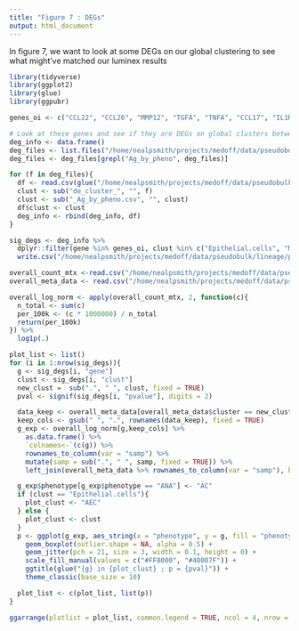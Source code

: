 ```yaml
---
title: "Figure 7 : DEGs"
output: html_document
---
```


In figure 7, we want to look at some DEGs on our global clustering to see what might've matched our luminex results

```r
library(tidyverse)
library(ggplot2)
library(glue)
library(ggpubr)

genes_oi <- c("CCL22", "CCL26", "MMP12", "TGFA", "TNFA", "CCL17", "IL1R2", "MMP9", "MMP13", "IL9", "LTA", "TNFSF14", "TNFSF10")

# Look at these genes and see if they are DEGs on global clusters between AA and AC at Ag
deg_info <- data.frame()
deg_files <- list.files("/home/nealpsmith/projects/medoff/data/pseudobulk/lineage/pheno_by_samp")
deg_files <- deg_files[grepl("Ag_by_pheno", deg_files)]

for (f in deg_files){
  df <- read.csv(glue("/home/nealpsmith/projects/medoff/data/pseudobulk/lineage/pheno_by_samp/{f}"), row.names = 1)
  clust <- sub("de_cluster_", "", f)
  clust <- sub("_Ag_by_pheno.csv", "", clust)
  df$clust <- clust
  deg_info <- rbind(deg_info, df)
}

sig_degs <- deg_info %>%
  dplyr::filter(gene %in% genes_oi, clust %in% c("Epithelial.cells", "MNP")) %>%
  write.csv("/home/nealpsmith/projects/medoff/data/pseudobulk/lineage/pheno_by_samp/bal_protein_genes.csv")

overall_count_mtx <-read.csv("/home/nealpsmith/projects/medoff/data/pseudobulk_harmonized_data_counts.csv", row.names = 1)
overall_meta_data <- read.csv("/home/nealpsmith/projects/medoff/data/pseudobulk_harmonized_data_meta.csv", row.names = 1)

overall_log_norm <- apply(overall_count_mtx, 2, function(c){
  n_total <- sum(c)
  per_100k <- (c * 1000000) / n_total
  return(per_100k)
}) %>%
  log1p(.)

plot_list <- list()
for (i in 1:nrow(sig_degs)){
  g <- sig_degs[i, "gene"]
  clust <- sig_degs[i, "clust"]
  new_clust =  sub(".", " ", clust, fixed = TRUE)
  pval <- signif(sig_degs[i, "pvalue"], digits = 2)

  data_keep <- overall_meta_data[overall_meta_data$cluster == new_clust & overall_meta_data$sample == "Ag",]
  keep_cols <- gsub(" ", ".", rownames(data_keep), fixed = TRUE)
  g_exp <- overall_log_norm[g,keep_cols] %>%
    as.data.frame() %>%
    `colnames<-`(c(g)) %>%
    rownames_to_column(var = "samp") %>%
    mutate(samp = sub(".", " ", samp, fixed = TRUE)) %>%
    left_join(overall_meta_data %>% rownames_to_column(var = "samp"), by = "samp")

  g_exp$phenotype[g_exp$phenotype == "ANA"] <- "AC"
  if (clust == "Epithelial.cells"){
    plot_clust <- "AEC"
  } else {
    plot_clust <- clust
  }
  p <- ggplot(g_exp, aes_string(x = "phenotype", y = g, fill = "phenotype")) +
    geom_boxplot(outlier.shape = NA, alpha = 0.5) +
    geom_jitter(pch = 21, size = 3, width = 0.1, height = 0) +
    scale_fill_manual(values = c("#FF8000", "#40007F")) +
    ggtitle(glue("{g} in {plot_clust} ; p = {pval}")) +
    theme_classic(base_size = 10)

  plot_list <- c(plot_list, list(p))
}

ggarrange(plotlist = plot_list, common.legend = TRUE, ncol = 4, nrow = 5)

```

